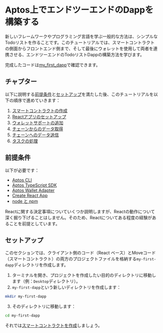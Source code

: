 # Aptos上でエンドツーエンドのDappを構築する

新しいフレームワークやプログラミング言語を学ぶ一般的な方法は、シンプルなTodoリストを作ることです。このチュートリアルでは、スマートコントラクトの側面からフロントエンド側まで、そして最後にウォレットを使用して両者を連携させる、エンドツーエンドのTodoリストDappの構築方法を学びます。

完成したコードは[my_first_dapp](https://github.com/aptos-labs/aptos-core/tree/main/aptos-move/move-examples/my_first_dapp)で確認できます。

## チャプター

以下に説明する[前提条件](#prerequisites)と[セットアップ](#setup)を満たした後、このチュートリアルを以下の順序で進めていきます：

1. [スマートコントラクトの作成](build-e2e-dapp/1-create-smart-contract.mdx)
2. [Reactアプリのセットアップ](build-e2e-dapp/2-set-up-react-app.mdx)
3. [ウォレットサポートの追加](build-e2e-dapp/3-add-wallet-support.mdx)
4. [チェーンからのデータ取得](build-e2e-dapp/4-fetch-data-from-chain.mdx)
5. [チェーンへのデータ送信](build-e2e-dapp/5-submit-data-to-chain.mdx)
6. [タスクの処理](build-e2e-dapp/6-handle-tasks.mdx)

## 前提条件

以下が必要です：

- [Aptos CLI](../cli.mdx)
- [Aptos TypeScript SDK](../sdks/ts-sdk.mdx)
- [Aptos Wallet Adapter](../sdks/wallet-adapter.mdx)
- [Create React App](https://create-react-app.dev/)
- [node と npm](https://nodejs.org/en/)

Reactに関する決定事項についていくつか説明しますが、Reactの動作について深く掘り下げることはしません。そのため、Reactについてある程度の経験があることを前提としています。

## セットアップ

このセクションでは、クライアント側のコード（React ベース）とMoveコード（スマートコントラクト）の両方のプロジェクトファイルを格納する`my-first-dapp`ディレクトリを作成します。

1. ターミナルを開き、プロジェクトを作成したい目的のディレクトリに移動します（例：`Desktop`ディレクトリ）。
2. `my-first-dapp`という新しいディレクトリを作成します：

```bash filename="Terminal"
mkdir my-first-dapp
```

3. そのディレクトリに移動します：

```bash filename="Terminal"
cd my-first-dapp
```

それでは[スマートコントラクトを作成](build-e2e-dapp/1-create-smart-contract.mdx)しましょう。
